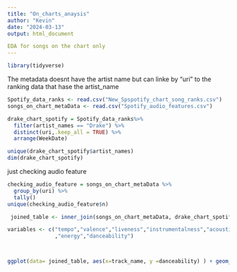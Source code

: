 ```yaml
---
title: "On_charts_anaysis"
author: "Kevin"
date: "2024-03-13"
output: html_document

EDA for songs on the chart only 
---
```

```r
library(tidyverse)
```

The metadata doesnt have the artist name but can linke by "uri" to the ranking data that hase the artist_name
```r
Spotify_data_ranks <- read.csv("New_Spspotify_chart_song_ranks.csv")
songs_on_chart_metaData <- read.csv("Spotify_audio_features.csv")

```

```r
drake_chart_spotify = Spotify_data_ranks%>% 
  filter(artist_names == "Drake") %>% 
  distinct(uri,.keep_all = TRUE) %>% 
  arrange(WeekDate)

unique(drake_chart_spotify$artist_names)
dim(drake_chart_spotify)
```

just checking audio feature
```r
checking_audio_feature = songs_on_chart_metaData %>% 
  group_by(uri) %>% 
  tally()
unique(checking_audio_feature$n)
```


```r
 joined_table <- inner_join(songs_on_chart_metaData, drake_chart_spotify, by = c( "uri"="uri"))
```



```r

variables <- c("tempo","valence","liveness","instrumentalness","acousticness","speechiness","loudness"
               ,"energy","danceability")



ggplot(data= joined_table, aes(x=track_name, y =danceability) ) + geom_point() 
```

